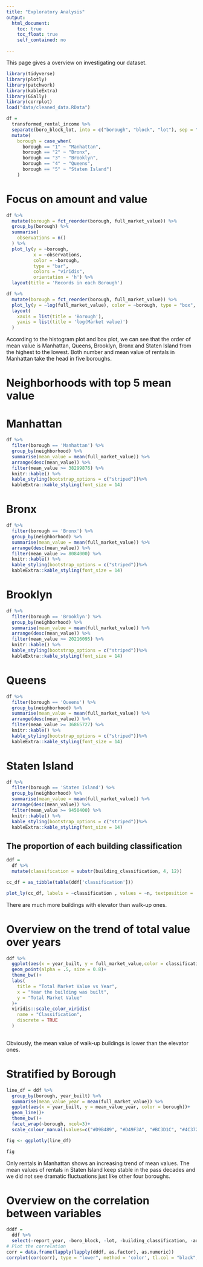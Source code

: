 ```yaml
---
title: "Exploratory Analysis"
output: 
  html_document:
    toc: true
    toc_float: true
    self_contained: no

---
```


This page gives a overview on investigating our dataset.

```r
library(tidyverse)
library(plotly)
library(patchwork)
library(kableExtra)
library(GGally)
library(corrplot)
load("data/cleaned_data.RData")
```

```r
df = 
  transformed_rental_income %>% 
  separate(boro_block_lot, into = c("borough", "block", "lot"), sep = "-") %>% 
  mutate(
    borough = case_when(
      borough == "1" ~ "Manhattan",
      borough == "2" ~ "Bronx",
      borough == "3" ~ "Brooklyn",
      borough == "4" ~ "Queens",
      borough == "5" ~ "Staten Island")
    )
```

# Focus on amount and value
```r
df %>% 
  mutate(borough = fct_reorder(borough, full_market_value)) %>% 
  group_by(borough) %>%
  summarise(
    observations = n()
  ) %>%
  plot_ly(y = ~borough, 
          x = ~observations, 
          color = ~borough, 
          type = "bar", 
          colors = "viridis",
          orientation = 'h') %>%
  layout(title = 'Records in each Borough')
```


```r
df %>% 
  mutate(borough = fct_reorder(borough, full_market_value)) %>% 
  plot_ly(y = ~log(full_market_value), color = ~borough, type = "box", colors = "viridis") %>%
  layout(
    xaxis = list(title = 'Borough'),
    yaxis = list(title = 'log(Market value)')
  )
```
According to the histogram plot and box plot, we can see that the order of mean value is Manhattan, Queens, Brooklyn, Bronx and Staten Island from the highest to the lowest.
Both number and mean value of rentals in Manhattan take the head in five boroughs.

# Neighborhoods with top 5 mean value
# Manhattan
```r
df %>% 
  filter(borough == 'Manhattan') %>% 
  group_by(neighborhood) %>% 
  summarise(mean_value = mean(full_market_value)) %>% 
  arrange(desc(mean_value)) %>%
  filter(mean_value >= 38299876) %>%
  knitr::kable() %>% 
  kable_styling(bootstrap_options = c("striped"))%>%
  kableExtra::kable_styling(font_size = 14)
```
# Bronx
```r
df %>% 
  filter(borough == 'Bronx') %>% 
  group_by(neighborhood) %>% 
  summarise(mean_value = mean(full_market_value)) %>% 
  arrange(desc(mean_value)) %>%
  filter(mean_value >= 8084000) %>%
  knitr::kable() %>% 
  kable_styling(bootstrap_options = c("striped"))%>%
  kableExtra::kable_styling(font_size = 14)
```

# Brooklyn
```r
df %>% 
  filter(borough == 'Brooklyn') %>% 
  group_by(neighborhood) %>% 
  summarise(mean_value = mean(full_market_value)) %>% 
  arrange(desc(mean_value)) %>%
  filter(mean_value >= 20216095) %>%
  knitr::kable() %>% 
  kable_styling(bootstrap_options = c("striped"))%>%
  kableExtra::kable_styling(font_size = 14)
```

# Queens
```r
df %>% 
  filter(borough == 'Queens') %>% 
  group_by(neighborhood) %>% 
  summarise(mean_value = mean(full_market_value)) %>% 
  arrange(desc(mean_value)) %>%
  filter(mean_value >= 36865727) %>%
  knitr::kable() %>% 
  kable_styling(bootstrap_options = c("striped"))%>%
  kableExtra::kable_styling(font_size = 14)
```

# Staten Island
```r
df %>% 
  filter(borough == 'Staten Island') %>% 
  group_by(neighborhood) %>% 
  summarise(mean_value = mean(full_market_value)) %>% 
  arrange(desc(mean_value)) %>%
  filter(mean_value >= 9450400) %>%
  knitr::kable() %>% 
  kable_styling(bootstrap_options = c("striped"))%>%
  kableExtra::kable_styling(font_size = 14)
```

## The proportion of each building classification

```r
ddf = 
  df %>% 
  mutate(classification = substr(building_classification, 4, 12))

cc_df = as_tibble(table(ddf['classification']))
```

```r
plot_ly(cc_df, labels = ~classification , values = ~n, textposition = 'inside', marker = list(colors = c("#E8E3B9", "679289")), type = 'pie')
```
There are much more buildings with elevator than walk-up ones.

# Overview on the trend of total value over years

```r
ddf %>% 
  ggplot(aes(x = year_built, y = full_market_value,color = classification))+
  geom_point(alpha = .5, size = 0.8)+ 
  theme_bw()+ 
  labs(
    title = "Total Market Value vs Year",
    x = "Year the building was built",
    y = "Total Market Value"
  )+ 
  viridis::scale_color_viridis(
    name = "Classification", 
    discrete = TRUE
  )
  
```
Obviously, the mean value of walk-up buildings is lower than the elevator ones.

# Stratified by Borough
```r
line_df = ddf %>% 
  group_by(borough, year_built) %>% 
  summarise(mean_value_year = mean(full_market_value)) %>% 
  ggplot(aes(x = year_built, y = mean_value_year, color = borough))+
  geom_line()+ 
  theme_bw()+
  facet_wrap(~borough, ncol=3)+ 
  scale_colour_manual(values=c("#D9B489", "#D49F3A", "#BC3D1C", "#4C372D", "#E8E3B9"))

fig <- ggplotly(line_df)

fig

```
Only rentals in Manhattan shows an increasing trend of mean values.
The mean values of rentals in Staten Island keep stable in the pass decades and we did not see dramatic fluctuations just like other four boroughs.


# Overview on the correlation between variables
```r
dddf = 
  ddf %>% 
  select(-report_year, -boro_block, -lot, -building_classification, -address, -zoning)
# Plot the correlation
corr = data.frame(lapply(lapply(dddf, as.factor), as.numeric))
corrplot(cor(corr), type = "lower", method = 'color', tl.col = "black",tl.cex=0.8, tl.srt=50)
```




